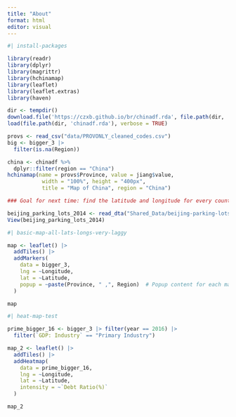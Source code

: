 ```yaml
---
title: "About"
format: html
editor: visual
---
```


```r
#| install-packages

library(readr)
library(dplyr)
library(magrittr)
library(hchinamap)
library(leaflet)
library(leaflet.extras)
library(haven)

```

```r

dir <- tempdir()
download.file('https://czxb.github.io/br/chinadf.rda', file.path(dir, 'chinadf.rda'))
load(file.path(dir, 'chinadf.rda'), verbose = TRUE)

```

```r

provs <- read_csv("data/PROVONLY_cleaned_codes.csv")
big <- bigger_3 |>
  filter(is.na(Region))

china <- chinadf %>% 
  dplyr::filter(region == "China")
hchinamap(name = provs$Province, value = jiang$value,
           width = "100%", height = "400px",
           title = "Map of China", region = "China")

### Goal for next time: find the latitude and longitude for every county/province in for_cleaned

```

```r

beijing_parking_lots_2014 <- read_dta("Shared_Data/beijing-parking-lots-2014.dta")
View(beijing_parking_lots_2014)

```

```r
#| basic-map-all-lats-longs-very-laggy

map <- leaflet() |>
  addTiles() |>
  addMarkers(
    data = bigger_3,
    lng = ~Longitude,
    lat = ~Latitude,
    popup = ~paste(Province, " ,", Region)  # Popup content for each marker
  )

map

```

```r
#| heat-map-test

prime_bigger_16 <- bigger_3 |> filter(year == 2016) |>
  filter(`GDP: Industry` == "Primary Industry")

map_2 <- leaflet() |> 
  addTiles() |>
  addHeatmap(
    data = prime_bigger_16,
    lng = ~Longitude,
    lat = ~Latitude,
    intensity = ~`Debt Ratio(%)`
  )

map_2

```
